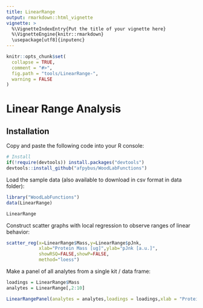 ```yaml
---
title: LinearRange
output: rmarkdown::html_vignette
vignette: >
  %\VignetteIndexEntry{Put the title of your vignette here}
  %\VignetteEngine{knitr::rmarkdown}
  \usepackage[utf8]{inputenc}
---
```


```r
knitr::opts_chunk$set(
  collapse = TRUE,
  comment = "#>",
  fig.path = "tools/LinearRange-",
  warning = FALSE
)
```

# Linear Range Analysis

## Installation

Copy and paste the following code into your R console:

```r
# Install
if(!require(devtools)) install.packages("devtools")
devtools::install_github("afpybus/WoodLabFunctions")
```

Load the sample data (also available to download in csv format in data folder):

```r
library("WoodLabFunctions")
data(LinearRange)

LinearRange
```

Construct scatter graphs with local regression to observe ranges of linear behavior:

```r
scatter_reg(x=LinearRange$Mass,y=LinearRange$pJnk,
            xlab="Protein Mass [ug]",ylab="pJnk [a.u.]",
            showRSQ=FALSE,showP=FALSE,
            method="loess")

```

Make a panel of all analytes from a single kit / data frame:

```r
loadings = LinearRange$Mass
analytes = LinearRange[,2:10]

LinearRangePanel(analytes = analytes,loadings = loadings,xlab = "Protein Mass [ug]")

```
